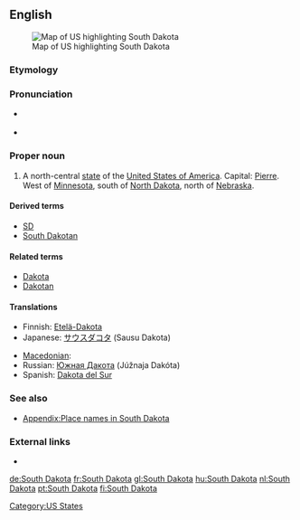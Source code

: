 ==English==
[[Image:Map of USA highlighting South Dakota.png|thumb|right|Map of US highlighting South Dakota]]

===Etymology===
{{rfe}}

===Pronunciation===
* {{a|US}} {{IPA|/ˈsaʊθ dəˈkoʊ.tə/}}
* {{audio|En-us-South Dakota.ogg|Audio (US)}}

===Proper noun===
{{en-proper noun|sg=[[south|South]] [[Dakota]]}}

# A north-central [[state]] of the [[United States of America]]. Capital: [[Pierre]]. West of [[Minnesota]], south of [[North Dakota]], north of [[Nebraska]].

====Derived terms====
* [[SD]]
* [[South Dakotan]]

====Related terms====
* [[Dakota]]
* [[Dakotan]]

====Translations====
{{trans-top|state of the USA}}
* Finnish: [[Etelä-Dakota]]
* Japanese: [[サウスダコタ]] (Sausu Dakota)
{{trans-mid}}
* [[Macedonian]]: {{t|mk|Јужна Дакота|f|tr=Júžna Dakóta|sc=Cyrl}}
* Russian: [[Южная Дакота]] (Júžnaja Dakóta) {{f}}
* Spanish: [[Dakota del Sur]] {{f}}
{{trans-bottom}}

===See also===
*[[Appendix:Place names in South Dakota]]

===External links===
* {{pedialite}}

[[Category:US States]]

[[de:South Dakota]]
[[fr:South Dakota]]
[[gl:South Dakota]]
[[hu:South Dakota]]
[[nl:South Dakota]]
[[pt:South Dakota]]
[[fi:South Dakota]]